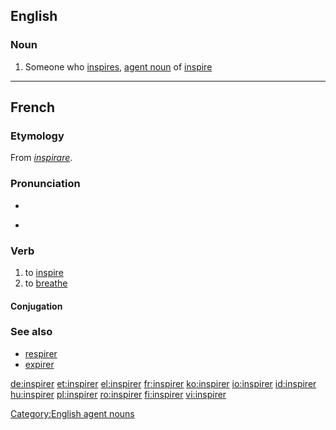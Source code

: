 ==English==

===Noun===
{{en-noun}}

# Someone who [[inspire]]s, [[agent noun]] of [[inspire]]

[[Category:English agent nouns]]
----
==French==

===Etymology===
From {{etyl|la|fr}} ''[[inspirare]]''.

===Pronunciation===
* {{audio|Fr-inspirer.ogg|audio}}
* {{IPA|/ɛ̃s.pi.ʁe/|lang=fr}} {{X-SAMPA|/E~s.pi.Re/}}

===Verb===
{{fr-verb}}

# to [[inspire]]
# to [[breathe]]

====Conjugation====
{{fr-conj-er|inspir|avoir}}

===See also===
* [[respirer]]
* [[expirer]]

[[de:inspirer]]
[[et:inspirer]]
[[el:inspirer]]
[[fr:inspirer]]
[[ko:inspirer]]
[[io:inspirer]]
[[id:inspirer]]
[[hu:inspirer]]
[[pl:inspirer]]
[[ro:inspirer]]
[[fi:inspirer]]
[[vi:inspirer]]